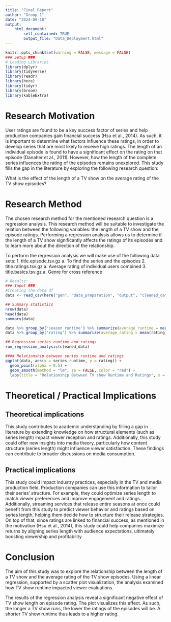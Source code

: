 ```yaml
---
title: "Final Report"
author: "Group 1"
date: "2024-09-18"
output: 
    html_document:
        self_contained: TRUE
        output_file: "Data_Deployment.html"
---
```


```r
knitr::opts_chunk$set(warning = FALSE, message = FALSE)
### Setup ###
# Loading Libraries
library(dplyr)
library(tidyverse)
library(readr)
library(here)
library(tidyr)
library(broom)
library(kableExtra)
```
# Research Motivation

User ratings are found to be a key success factor of series and help production companies gain financial success (Hsu et al., 2014). As such, it is important to determine what factors influence these ratings, in order to develop series that are most likely to receive high ratings. The length of an individual episode is found to have a significant effect on the rating on that episode (Danaher et al., 2011). However, how the length of the complete series influences the rating of the episodes remains unexplored. This study fills the gap in the literature by exploring the following research question: 

What is the effect of the length of a TV show on the average rating of the TV show episodes?

# Research Method

The chosen research method for the mentioned research question is a regression analysis. This research method will be suitable to investigate the relation between the following variables: the length of a TV show and the episode ratings. Performing a regression analysis allows us to determine if the length of a TV show significantly affects the ratings of its episodes and to learn more about the direction of the relationship.

To perform the regression analysis we will make use of the following data sets: 1. title.episode.tsv.gz a. To find the series and the episodes 2. title.ratings.tsv.gz a. Average rating of individual users combined 3. title.basics.tsv.gz a. Genre for cross reference


```r
# Results:
### Input ###
#Creating the data df
data <- read_csv(here("gen", "data_preparation", "output", "cleaned_data.csv"))

## Summary statistics
nrow(data)
head(data)
summary(data)

data %>% group_by('season_runtime') %>% summarize(average_runtime = mean(series_runtime))
data %>% group_by('rating') %>% summarize(average_rating = mean(rating))

## Regression series runtime and ratings
run_regression_analysis(cleaned_data)

#### Relationship between series runtime and ratings
ggplot(data, aes(x = series_runtime, y = rating)) + 
  geom_point(alpha = 0.5) + 
  geom_smooth(method = "lm", se = FALSE, color = "red") + 
  labs(title = "Relationship Between TV show Runtime and Ratings", x = "TV show Runtime (minutes)", y = "Rating")

```

# Theoretical / Practical Implications

## Theoretical implications
This study contributes to academic understanding by filling a gap in literature by extending knowledge on how structural elements (such as series length) impact viewer reception and ratings. Additionally, this study could offer new insights into media theory, particularly how content structure (series length) might influence viewer satisfaction. These findings can contribute to broader discussions on media consumption. 

## Practical implications
This study could impact industry practices, especially in the TV and media production field. Production companies can use this information to tailor their series' structure. For example, they could optimize series length to match viewer preferences and improve engagement and ratings. Additionally, streaming services that release entire seasons at once could benefit from this study to predict viewer behavior and ratings based on series length, helping them decide how to structure their release strategies. On top of that, since ratings are linked to financial success, as mentioned in the motivation (Hsu et al., 2014), this study could help companies maximize returns by aligning series length with audience expectations, ultimately boosting viewership and profitability

# Conclusion

The aim of this study was to explore the relationship between the length of a TV show and the average rating of the TV show episodes. Using a linear regression, supported by a scatter plot visualization, the analysis examined how TV show runtime impacted viewer evaluations.

The results of the regression analysis reveal a significant negative effect of TV show length on episode rating. The plot  visualizes this effect. As such, the longer a TV show runs, the lower the ratings of the episodes will be. A shorter TV show runtime thus leads to a higher rating.  
